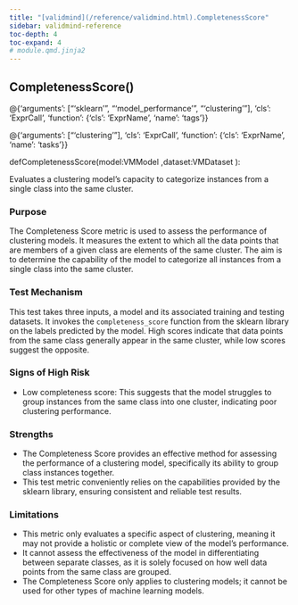 ```yaml
---
title: "[validmind](/reference/validmind.html).CompletenessScore"
sidebar: validmind-reference
toc-depth: 4
toc-expand: 4
# module.qmd.jinja2
---
```


<!-- function.qmd.jinja2 -->

## CompletenessScore[()]{.muted}

<!-- signatures.jinja2 -->

::: {.signature}

<div class="decorator">@<!-- types.jinja2 - format_type --><!-- DEBUG: ExprCall --><span class="n">{'arguments': ["'sklearn'", "'model_performance'", "'clustering'"], 'cls': 'ExprCall', 'function': {'cls': 'ExprName', 'name': 'tags'}}</span><!-- DEBUG is_mapping: True -->
<!-- DEBUG type_class: dict -->
<!-- DEBUG cls_value: ExprCall -->
<!-- DEBUG cls_type: str -->
</div><div class="decorator">@<!-- types.jinja2 - format_type --><!-- DEBUG: ExprCall --><span class="n">{'arguments': ["'clustering'"], 'cls': 'ExprCall', 'function': {'cls': 'ExprName', 'name': 'tasks'}}</span><!-- DEBUG is_mapping: True -->
<!-- DEBUG type_class: dict -->
<!-- DEBUG cls_value: ExprCall -->
<!-- DEBUG cls_type: str -->
</div>
<span class="kw">def</span><span class="name">CompletenessScore</span>(<span class="params"><span class="n">model</span><span class="p">:</span><!-- types.jinja2 - format_type --><!-- DEBUG: ExprName --><span class="n">VMModel</span><!-- DEBUG is_mapping: True -->
<!-- DEBUG type_class: dict -->
<!-- DEBUG cls_value: ExprName -->
<!-- DEBUG cls_type: str -->
<span class="muted">,</span></span><span class="params"><span class="n">dataset</span><span class="p">:</span><!-- types.jinja2 - format_type --><!-- DEBUG: ExprName --><span class="n">VMDataset</span><!-- DEBUG is_mapping: True -->
<!-- DEBUG type_class: dict -->
<!-- DEBUG cls_value: ExprName -->
<!-- DEBUG cls_type: str -->
</span>):

:::

<!-- docstring.jinja2 -->

Evaluates a clustering model's capacity to categorize instances from a single class into the same cluster.

### Purpose

The Completeness Score metric is used to assess the performance of clustering models. It measures the extent to which all the data points that are members of a given class are elements of the same cluster. The aim is to determine the capability of the model to categorize all instances from a single class into the same cluster.

### Test Mechanism

This test takes three inputs, a model and its associated training and testing datasets. It invokes the `completeness_score` function from the sklearn library on the labels predicted by the model. High scores indicate that data points from the same class generally appear in the same cluster, while low scores suggest the opposite.

### Signs of High Risk

- Low completeness score: This suggests that the model struggles to group instances from the same class into one cluster, indicating poor clustering performance.

### Strengths

- The Completeness Score provides an effective method for assessing the performance of a clustering model, specifically its ability to group class instances together.
- This test metric conveniently relies on the capabilities provided by the sklearn library, ensuring consistent and reliable test results.

### Limitations

- This metric only evaluates a specific aspect of clustering, meaning it may not provide a holistic or complete view of the model's performance.
- It cannot assess the effectiveness of the model in differentiating between separate classes, as it is solely focused on how well data points from the same class are grouped.
- The Completeness Score only applies to clustering models; it cannot be used for other types of machine learning models.
